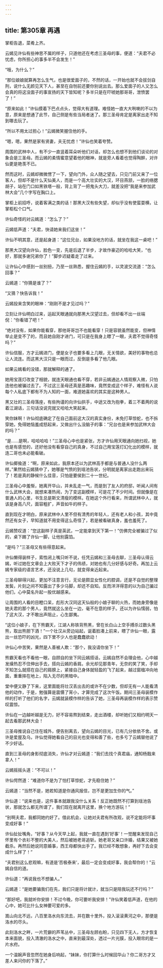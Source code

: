 ```yaml
---
---
---
```

title: 第305章 再遇
---





掌柜告退，菜肴上齐。

云嫣见许仙有些神思不属的样子，只道他还在考虑三圣母的事，便道：“夫君不必忧虑，你所担心的事多半不会发生！”

“哦，为什么？”

“那位娘娘就算再怎么生气，也是很爱面子的，不然的话，一开始也就不会拔剑自刑，说什么无颜见天下人，甚至在自刎前还要你别说出去。那么爱面子的人又怎么会真的将这没面子的事宣扬的天下皆知呢？多半只是在吓唬她那哥哥，泄愤罢了！”

“原来如此！”许仙摸着下巴点点头，觉得大有道理。难怪她一直大大咧喇的不以为意，原来是想通了此节，自己侧是有些当局者迷了。那三圣母肯定是离家出走不知到哪去玩了。

“所以不用太过担心！”云嫣微笑握住他的手。

“嗯，嗯，果然是家有贤妻，夫无忧虑！”许仙也笑着夸赞。

周围的武林中人，有不少一直竖着耳朵听他们对话，却怎么也想不到他们谈论的对象会是三圣母。而云嫣的柔情蜜意望着他的眼神，就是旁人看着也觉得陶醉，对许仙更是艳羡不已。

然而这时，云嫣却微微愣了一下，望向门外，众人随之望去，只见门前又来了一位客人，但却不是什么天仙美人，而是一个高大壮实的大汉，环目燕颔，一脸的络腮胡子，站在门口如黑铁塔一般，背上背了一把鬼头大刀，就差没把“我是来参加武林大会”几个字写在胸口上。

掌柜上前招呼，说着客满之类的话！那黑大汉有些失望，却似乎没有使蛮耍横，让掌柜松个口气。

许仙奇怪的对云嫣道：“怎么了？”

云嫣低声道：“夫君，快请她来我们这坐！”

许仙不明其意，还是起身道：“这位兄台，如果没地方的话，就坐在我这一桌吧！”

那黑大汉望向许仙，脸色一变，先是后退了半步，才故作豪迈的哈哈大笑，“也好，那就多谢兄弟你了！”脚步迟疑着走了过来。

让许仙心中感到一丝别扭，乃至一丝熟悉，握住云嫣的手，以灵波交流道：“怎么回事？”

云嫣道：“你猜是谁了？”

“又猜？快告诉我！”

云嫣投来含笑的眼神：“刚刚不是才见过吗？”

立刻让许仙明白过来，运起天眼通就向那黑大汉望过去，但却看不出一丝端倪：“你看错了吧！”

“绝对没有，如果你能看穿，那他哥哥岂不也能看穿！只是容貌虽然能变，但神情举止是变不了的，而且她自刚才进门，可只是在我身上瞟了一眼，夫君不觉得奇怪吗？”

许仙信服，方才云嫣进门，便是女子也要多看上几眼，无关情欲，美好的事物也总让人流连。而这黑大汉只是一眼而过，反倒是多看了他几眼。

如果云嫣看的没错，那就解释的通了。

她用宝莲灯改变了相貌，就连天眼通也看不穿，若非云嫣通达人情观察入微，只怕连他也被骗过去了。不过这三圣母还真是恶趣味，竟然变成这个样子，难怪有人说每个人私底下都有不为人知的一面，难道她喜欢的其实是这种男人。

黑又壮的三圣母落座，有些拘谨的向许仙拱手，中途又改为抱拳，着三不着两的说着江湖话，三句话没说完就又哈哈大笑起来。

笑你妹啊！许仙彻底确定了在自己面前这大汉的真实身份，未免打草惊蛇，也不拆穿她，免得她恼羞成怒起来，又做出什么没脑子的事：“兄台也是来参加武林大会的吗？”

“是……是啊，哈哈哈哈！”三圣母心中也是紧张，方才许仙用天眼通向她扫视，她也是有感觉的，还好他没有看穿自己的真身，不过自己用宝莲灯幻化出的模样，就连二哥也未必能看破。

许仙揶揄道：“啊，原来如此，我原本还以为武林高手都是与普通人没什么两样。”果然给云嫣猜中了，她哪是气愤的到瑶池告状，分明就是离家出走跑出来玩了！若是真的静候什么佳音，只怕是要侯到二十一世纪。

三圣母心中羞惭，她离开华山，并未乱走一气，而是到了友人的府邸，听闻人间有什么武林大会，就想来凑热闹，为了变这副模样，可是花了不少时间。但就像是在普通人的心里，书生总是斯文清瘦的模样。在她这个外行看来，所谓武林中人，就该是身高八尺，面容粗扩，声音如牛的样子。

直到现在才明白，原来武林中人里不但有清秀的年轻人，还有老人和小孩，其中竟然还有女子，早知道就不用变得这么奇怪了，若是被看破真身，羞也羞死了。

云嫣赞叹道：“您这副样子真是英武，一定能拿到天下第一！”仿佛完全被骗过了似的，桌下踢了许仙一脚，让他别露馅。

“是吗？”三圣母又有些得意起来。

许仙懒得装样子，索性闭上嘴只听不说，任凭云嫣和三圣母去聊，三圣母认得云嫣，听过她在文章会上大败天下才子的伟绩，对她也有几分好感与好奇。再加上云嫣专家级的语言艺术，还没说上几句，就变得亲近起来。

三圣母聊得兴起，更加不注意言行，无论是颇显女性化的腔调，还是不自觉的整理发鬓，片刻之间不知露出了多少马脚，却还不自知。反而洋洋得意的以为自己骗过他们，心中莫名升起一股优越感来。

让周围的人看的目瞪口呆，彪形大汉同这天仙般的小娘子聊的火热，而她身旁像是她夫君的那个男人，竟然就这么坐在一边，毫不在意的样子。还以为许仙懦弱，怕了这大汉，才不敢出声阻止，心生鄙夷。

“这位小娘子，在下熊霸天，江湖人称铁背熊黑，曾在长白山上空手搏杀过数头黑熊，取出熊胆下酒！”一个壮汉从旁边站起，诞着脸凑上前来，瞟了许仙一眼，露出一丝恐吓的凶光，四下里不少人也是蠢蠢欲动！

许仙心中苦笑，果然是人善被人欺：“那个，我没请你坐下！”

熊霸天看也不看他一眼，自顾自的坐下同云嫣搭话，云嫣自然不会理会他，心中越发燥热忍不住伸出手去，搭向云嫣的香肩。余光却见那青年，无奈的笑了笑，手却不知怎么就搭在自己的肩膀上，紧接自己身体就轻盈的飞了起来，越过窗楹冲向地面，重重摔在地上，陷入无尽的黑暗中。

堂中便又静了下来，这里面能将壮汉丢出去的或许不在少数，但却无有一人能看清他的动作，于是，勉强算是震慑了宵小，才算完成了这次午饭。期间三圣母装模作样的打听了他们的名字，云嫣就装模作样的告诉了她，三圣母再装模作样的表示赞叹震惊。

许仙在一边越听越是无力，好不容易熬到结束，走出酒楼，却听她们又相约明天一起去看那武林大会！

三圣母推说自己住在城外，便告别离去，望向云嫣的目光，已有几分依依不舍。或许是爱屋及乌，许仙觉得她看自己的目光也变得和善了些，也多亏了云嫣替他说了不少好话。

直到三圣母的身影彻底消失，许仙才对云嫣道：“我们去找个真君庙，通知杨戬来拿人！”

云嫣摇摇头道：“不可以！”

许仙愕然道：“难道你不是为了怕打草惊蛇，才先稳住她？”

云嫣道：“当然不是，她若知道是你通风报信，岂不是更加生你的气。”

许仙道：“说来也是，这件事本就跟我没什么关系！反正她既然不打算到瑶池告状，那就怎么都无所谓了，我们现在就离开这里，换个地方游玩！”

“别啊夫君，我都同她约好了。借此机会，让她对夫君有所改观，说不定能将坏事变成好事！”

许仙扯扯嘴角，“好事？从今天早上起，我就一直在遇到‘好事’！一觉醒来发现自己怀里有个衣衫不整的大美人，然后被她老哥追斩。她老哥又亲口许婚，结果又被她截杀。再然后她说同意婚事，西王母都快出手了。我已经不敢想象，再好下去会变成什么样了！”

“夫君别这么悲观嘛，有道是‘否极泰来’，最后一定会变成好事，我会帮你的！”云嫣自信的道。

许仙道：“再说我也不想骗人。”

云嫣道：“是她要骗我们在先，我们只是将计就计，就当只是陪我玩还不行吗？”

“那好吧，我就听你安排！不过今晚，你可要听我安排！”许仙笑着低声道，在他的心中，她可比什么女神要可爱的多。

嵩山向北不远，八百里洛水向东流去，并在数十里外，投入滚滚黄河之中，那便是洛水的尽头。

此刻洛水之畔，一片荒僻的芦苇丛中，三圣母左顾右盼，只见四下无人，方才恢复本来面貌，投入清澈的洛水之中，直来到最深处，透过一片光膜，投入眼帘的是一片水府。

一个温婉声音忽然在她身后响起，“妹妹，你打算什么时候回华山？你二哥方才又差人来问你的下落了。”